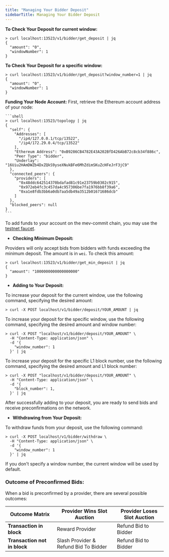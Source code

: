 ```yaml
---
title: "Managing Your Bidder Deposit"
sidebarTitle: Managing Your Bidder Deposit
---
```


**To Check Your Deposit for current window:**

  ```shell
  > curl localhost:13523/v1/bidder/get_deposit | jq
  {
    "amount": "0",
    "windowNumber": 1
  }
  ```

**To Check Your Deposit for a specific window:**

  ```shell
  > curl localhost:13523/v1/bidder/get_deposit?window_number=1 | jq
  {
    "amount": "0",
    "windowNumber": 1
  }
  ```

**Funding Your Node Account:**
  First, retrieve the Ethereum account address of your node:

    ```shell
    > curl localhost:13523/topology | jq
    {
      "self": {
        "Addresses": [
          "/ip4/127.0.0.1/tcp/13522",
          "/ip4/172.29.0.4/tcp/13522"
        ],
        "Ethereum Address": "0xB9286CB4782E43A202BfD426AbB72c8cb34f886c",
        "Peer Type": "bidder",
        "Underlay": "16Uiu2HAmDWZb4DxZQkS9yseXNukBFe6MhZdimSKuZcHFeJrF3jC9"
      },
      "connected_peers": {
        "providers": [
          "0x48ddc642514370bdafad81c91e23759b0302c915",
          "0x972eb4fc3c457da4c957306be7fa1976bb8f39a6",
          "0xa1e8fdb3bb6a0db7aa5db49a3512b01671686dcb"
        ]
      },
      "blocked_peers": null
    }
    ```

To add funds to your account on the mev-commit chain, you may use the [testnet faucet](http://faucet.testnet.mev-commit.xyz/). 


- **Checking Minimum Deposit:**

Providers will only accept bids from bidders with funds exceeding the minimum deposit. The amount is in `wei`. To check this amount:

```shell
> curl localhost:13523/v1/bidder/get_min_deposit | jq
{
  "amount": "1000000000000000000"
}
```

- **Adding to Your Deposit:**

To increase your deposit for the current window, use the following command, specifying the desired amount:

```shell
> curl -X POST localhost/v1/bidder/deposit/YOUR_AMOUNT | jq
```

To increase your deposit for the specific window, use the following command, specifying the desired amount and window number:

```shell
> curl -X POST "localhost/v1/bidder/deposit/YOUR_AMOUNT" \
  -H "Content-Type: application/json" \
  -d '{
    "window_number": 1
  }' | jq
```

To increase your deposit for the specific L1 block number, use the following command, specifying the desired amount and L1 block number:

```shell
> curl -X POST "localhost/v1/bidder/deposit/YOUR_AMOUNT" \
  -H "Content-Type: application/json" \
  -d '{
    "block_number": 1,
  }' | jq
```
After successfully adding to your deposit, you are ready to send bids and receive preconfirmations on the network.

- **Withdrawing from Your Deposit:**

To withdraw funds from your deposit, use the following command:

```shell
> curl -X POST localhost/v1/bidder/withdraw \
  -H "Content-Type: application/json" \
  -d '{
    "window_number": 1
  }' | jq
```
If you don't specify a window number, the current window will be used by default.

### Outcome of Preconfirmed Bids:
When a bid is preconfirmed by a provider, there are several possible outcomes:

| Outcome Matrix | Provider Wins Slot Auction| Provider Loses Slot Auction |
| --------------------- | --------------| --------|
| **Transaction in block**                   | Reward Provider          | Refund Bid to Bidder  |
| **Transaction not in block**                 | Slash Provider & Refund Bid To Bidder           | Refund Bid to Bidder  |